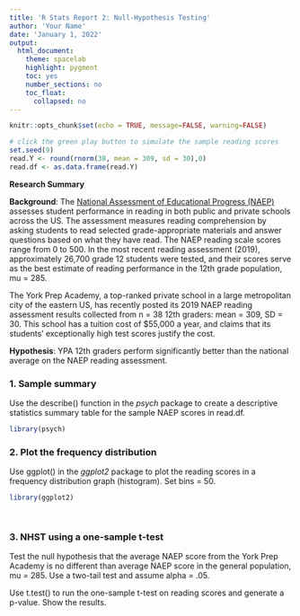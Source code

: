 ```yaml
---
title: 'R Stats Report 2: Null-Hypothesis Testing'
author: 'Your Name'
date: 'January 1, 2022'
output:
  html_document:
    theme: spacelab
    highlight: pygment
    toc: yes
    number_sections: no
    toc_float:
      collapsed: no
---
```

<!-- In the header above, edit the name and date -->

<!-- Do not edit style -->
<style type="text/css">
.main-container {font-size: 18px;}
</style>

<!-- Do not edit this first code chunk -->
```r
knitr::opts_chunk$set(echo = TRUE, message=FALSE, warning=FALSE)

# click the green play button to simulate the sample reading scores
set.seed(9)
read.Y <- round(rnorm(38, mean = 309, sd = 30),0)
read.df <- as.data.frame(read.Y)
```

**Research Summary**

**Background**: The [National Assessment of Educational Progress (NAEP)](https://www.nationsreportcard.gov/reading?grade=12) assesses student performance in reading in both public and private schools across the US. The assessment measures reading comprehension by asking students to read selected grade-appropriate materials and answer questions based on what they have read. The NAEP reading scale scores range from 0 to 500. In the most recent reading assessment (2019), approximately 26,700 grade 12 students were tested, and their scores serve as the best estimate of reading performance in the 12th grade population, mu = 285. 

The York Prep Academy, a top-ranked private school in a large metropolitan city of the eastern US, has recently posted its 2019 NAEP reading assessment results collected from n = 38 12th graders: mean = 309, SD = 30. This school has a tuition cost of $55,000 a year, and claims that its students' exceptionally high test scores justify the cost.

**Hypothesis**: YPA 12th graders perform significantly better than the national average on the NAEP reading assessment.


### 1. Sample summary

Use the describe() function in the *psych* package to create a descriptive statistics summary table for the sample NAEP scores in read.df.
```r
library(psych)


```


### 2. Plot the frequency distribution

Use ggplot() in the *ggplot2* package to plot the reading scores in a frequency distribution graph (histogram). Set bins = 50.
```r
library(ggplot2)

                    
```


### 3. NHST using a one-sample t-test

Test the null hypothesis that the average NAEP score from the York Prep Academy is no different than average NAEP score in the general population, mu = 285. Use a two-tail test and assume alpha = .05.

Use t.test() to run the one-sample t-test on reading scores and generate a p-value. Show the results.
```r

  
```
